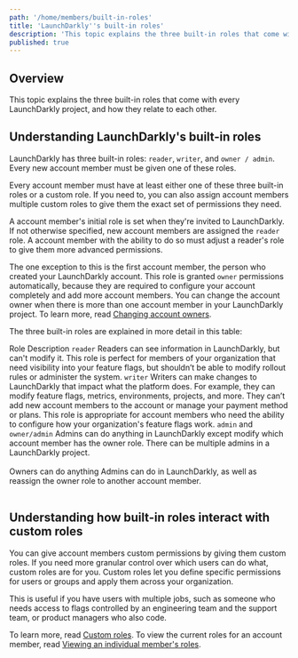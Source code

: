 ```yaml
---
path: '/home/members/built-in-roles'
title: 'LaunchDarkly''s built-in roles'
description: 'This topic explains the three built-in roles that come with every LaunchDarkly project.'
published: true
---
```


## Overview

This topic explains the three built-in roles that come with every LaunchDarkly project, and how they relate to each other.

## Understanding LaunchDarkly's built-in roles

LaunchDarkly has three built-in roles: `reader`, `writer`, and `owner / admin`. Every new account member must be given one of these roles.

Every account member must have at least either one of these three built-in roles or a custom role. If you need to, you can also assign account members multiple custom roles to give them the exact set of permissions they need.

A account member's initial role is set when they're invited to LaunchDarkly. If not otherwise specified, new account members are assigned the `reader` role. A account member with the ability to do so must adjust a reader's role to give them more advanced permissions.

The one exception to this is the first account member, the person who created your LaunchDarkly account. This role is granted `owner` permissions automatically, because they are required to configure your account completely and add more account members. You can change the account owner when there is more than one account member in your LaunchDarkly project. To learn more, read [Changing account owners](/home/account-security/account-owners).

The three built-in roles are explained in more detail in this table:

<Table>
  <TableHeader>
      <TableHeadCell>Role</TableHeadCell>
      <TableHeadCell>Description</TableHeadCell>
  </TableHeader>
  <TableBody>
    <TableRow>
      <TableCell>
      <code>reader</code>
      </TableCell>
      <TableCell>
      Readers can see information in LaunchDarkly, but can't modify it. This role is perfect for members of your organization that need visibility into your feature flags, but shouldn’t be able to modify rollout rules or administer the system.
      </TableCell>
    </TableRow>
    <TableRow>
      <TableCell>
      <code>writer</code>
      </TableCell>
      <TableCell>
      Writers can make changes to LaunchDarkly that impact what the platform does. For example, they can modify feature flags, metrics, environments, projects, and more. They can’t add new account members to the account or manage your payment method or plans. This role is appropriate for account members who need the ability to configure how your organization's feature flags work.
      </TableCell>
    </TableRow>
    <TableRow>
      <TableCell>
      <code>admin</code> and <code>owner/admin</code>
      </TableCell>
      <TableCell>
      Admins can do anything in LaunchDarkly except modify which account member has the owner role. There can be multiple admins in a LaunchDarkly project.<br /><br />Owners can do anything Admins can do in LaunchDarkly, as well as reassign the owner role to another account member.
      </TableCell>
    </TableRow>
  </TableBody>
</Table>

## Understanding how built-in roles interact with custom roles

You can give account members custom permissions by giving them custom roles. If you need more granular control over which users can do what, custom roles are for you. Custom roles let you define specific permissions for users or groups and apply them across your organization.

This is useful if you have users with multiple jobs, such as someone who needs access to flags controlled by an engineering team and the support team, or product managers who also code.

To learn more, read [Custom roles](/home/members/custom-roles). To view the current roles for an account member, read [Viewing an individual member's roles](/home/members/custom-roles#viewing-an-individual-members-roles).
